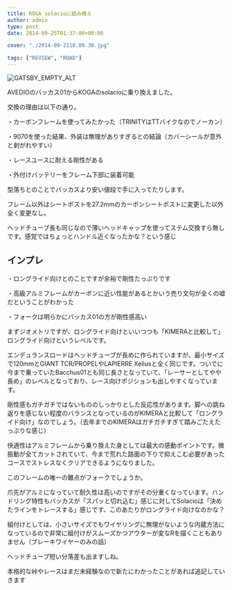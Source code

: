 ---
title: KOGA solacioに組み換え
author: admin
type: post
date: 2014-09-25T01:37:00+00:00

cover: "./2014-09-2110.09.30.jpg"

tags: ["REVIEW", "ROAD"]
---

![GATSBY_EMPTY_ALT](./2014-09-2110.09.30.jpg)

AVEDIOのバッカス01からKOGAのsolacioに乗り換えました。

交換の理由は以下の通り。

・カーボンフレームを使ってみたかった（TRINITYはTTバイクなのでノーカン）

・9070を使った結果、外装は無理がありすぎるとの結論（カバーシールが意外と剥がれやすい）

・レースユースに耐える剛性がある

・外付けバッテリーをフレーム下部に装着可能

型落ちとのことでバッカスより安い値段で手に入ってたりします。

フレーム以外はシートポストを27.2mmのカーボンシートポストに変更した以外全く変更なし。

ヘッドチューブ長も同じなので薄いヘッドキャップを使ってステム交換すら無しです。感覚ではちょっとハンドル近くなったかな？という感じ

## インプレ

・ロングライド向けとのことですが余裕で剛性たっぷりです

・高級アルミフレームがカーボンに近い性能があるとかいう売り文句が全くの嘘だということがわかった

・フォークは明らかにバッカス01の方が剛性感高い

まずジオメトリですが、ロングライド向けといいつつも「KIMERAと比較して」ロングライド向けというレベルです。

エンデュランスロードはヘッドチューブが長めに作られていますが、最小サイズで120mmとGIANT TCR/PROPELやLAPIERRE Xeliusと全く同じです。ついでに今まで乗っていたBacchus01とも同じ長さとなっていて、「レーサーとしてやや長め」のレベルとなっており、レース向けポジションも出しやすくなっています。

剛性感もガチガチではないもののしっかりとした反応性があります。脚への跳ね返りを感じない程度のバランスとなっているのがKIMERAと比較して「ロングライド向け」なのでしょう。（去年までのKIMERAはガチガチすぎて踏みごたえたっぷりな感じ）

快適性はアルミフレームから乗り換えた身としては最大の感動ポイントです。微振動が全てカットされていて、今まで荒れた路面の下りで抑えこむ必要があったコースでストレスなくクリアできるようになりました。

このフレームの唯一の難点がフォークでしょうか。

爪先がアルミになっていて耐久性は高いのですがその分重くなっています。ハンドリング特性もバッカスが「スパッと切れ込む」感じに対してSolacioは「決めたラインをトレースする」感じです、このあたりがロングライド向けなのかな？

組付けとしては、小さいサイズでもワイヤリングに無理がないような内蔵方法になっているので非常に組付けがスムーズかつアウターが変なRを描くこともありません（ブレーキワイヤーのみの話）

ヘッドチューブ短い分落差も出ますしね。

本格的な峠やレースはまだ未経験なので新たにわかったことがあれば追記していきます
